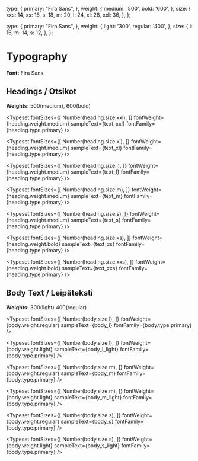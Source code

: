 

<Meta title="Foundations/Typography"/>

  type: {
    primary: "Fira Sans",
  },
  weight: {
		medium: '500',
    bold: '600',
  },
  size: {
    xxs: 14,
    xs: 16,
    s: 18,
    m: 20,
    l: 24,
    xl: 28,
    xxl: 36,
  },
};

  type: {
    primary: "Fira Sans",
  },
  weight: {
		light: '300',
    regular: '400',
  },
  size: {
		l: 16,
		m: 14,
		s: 12,
  },
};




# Typography

**Font:** Fira Sans

## Headings / Otsikot

**Weights:** 500(medium), 600(bold)

<Typeset
  fontSizes={[
    Number(heading.size.xxl),
  ]}
  fontWeight={heading.weight.medium}
  sampleText={text_xxl}
  fontFamily={heading.type.primary}
/>

<Typeset
  fontSizes={[
    Number(heading.size.xl),
  ]}
  fontWeight={heading.weight.medium}
  sampleText={text_xl}
	fontFamily={heading.type.primary}
/>

<Typeset
  fontSizes={[
    Number(heading.size.l),
  ]}
  fontWeight={heading.weight.medium}
  sampleText={text_l}
	fontFamily={heading.type.primary}
/>

<Typeset
  fontSizes={[
    Number(heading.size.m),
  ]}
  fontWeight={heading.weight.medium}
  sampleText={text_m}
	fontFamily={heading.type.primary}
/>

<Typeset
  fontSizes={[
    Number(heading.size.s),
  ]}
  fontWeight={heading.weight.medium}
  sampleText={text_s}
	fontFamily={heading.type.primary}
/>

<Typeset
  fontSizes={[
    Number(heading.size.xs),
  ]}
  fontWeight={heading.weight.bold}
  sampleText={text_xs}
	fontFamily={heading.type.primary}
/>

<Typeset
  fontSizes={[
    Number(heading.size.xxs),
  ]}
  fontWeight={heading.weight.bold}
  sampleText={text_xxs}
	fontFamily={heading.type.primary}
/>


## Body Text / Leipäteksti

**Weights:** 300(light) 400(regular)


<Typeset
  fontSizes={[
    Number(body.size.l),
  ]}
  fontWeight={body.weight.regular}
  sampleText={body_l}
  fontFamily={body.type.primary}
/>

<Typeset
  fontSizes={[
    Number(body.size.l),
  ]}
  fontWeight={body.weight.light}
  sampleText={body_l_light}
  fontFamily={body.type.primary}
/>

<Typeset
  fontSizes={[
    Number(body.size.m),
  ]}
  fontWeight={body.weight.regular}
  sampleText={body_m}
  fontFamily={body.type.primary}
/>

<Typeset
  fontSizes={[
    Number(body.size.m),
  ]}
  fontWeight={body.weight.light}
  sampleText={body_m_light}
  fontFamily={body.type.primary}
/>

<Typeset
  fontSizes={[
    Number(body.size.s),
  ]}
  fontWeight={body.weight.regular}
  sampleText={body_s}
  fontFamily={body.type.primary}
/>

<Typeset
  fontSizes={[
    Number(body.size.s),
  ]}
  fontWeight={body.weight.light}
  sampleText={body_s_light}
  fontFamily={body.type.primary}
/>